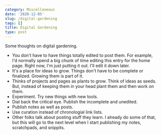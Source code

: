 ```yaml
---
category: Miscellaneous
date: '2020-12-05'
slug: /digital-gardening
tags: []
title: Digital Gardening
type: post
---
```



Some thoughts on digital gardening. 


- You don't have to have things totally edited to post them. For example, I'd normally spend a big chunk of time editing this entry for the home page. Right now, I'm just putting it out. I'll edit it down later.
- It's a place for ideas to grow. Things don't have to be complete or finalized. Growing them is part of it.
- Thinks of projects and pages as plants to grow. Think of ideas as seeds. But, instead of keeping them in your head plant them and then work on them.
- Experiment. Try new things with new tools.
- Dial back the critical eye. Publish the incomplete and unedited.
- Publish notes as well as posts.
- Use curation instead of chronologial link lists.
- Other folks talk about posting stuff they learn. I already do some of that, but this will go to the next level when I start publishing my notes, scratchpads, and snippits.